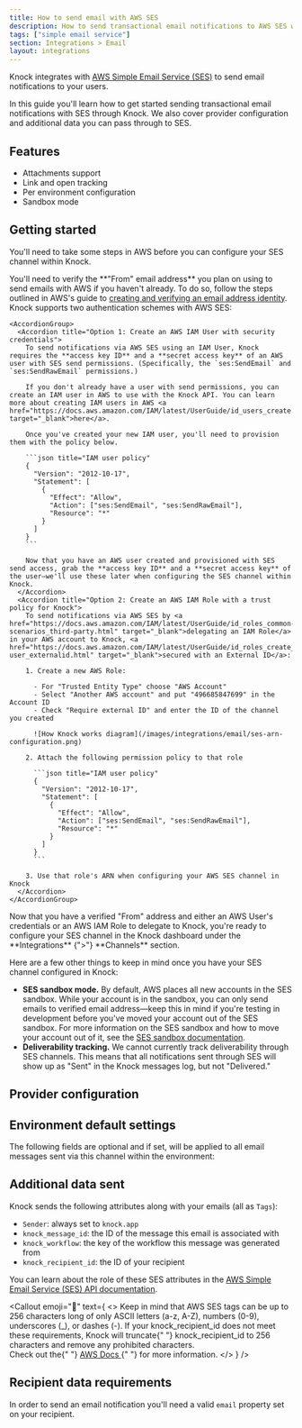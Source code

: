 ```yaml
---
title: How to send email with AWS SES
description: How to send transactional email notifications to AWS SES with Knock.
tags: ["simple email service"]
section: Integrations > Email
layout: integrations
---
```


Knock integrates with [AWS Simple Email Service (SES)](https://aws.amazon.com/ses/) to send email notifications to your users.

In this guide you'll learn how to get started sending transactional email notifications with SES through Knock. We also cover provider configuration and additional data you can pass through to SES.

## Features

- Attachments support
- Link and open tracking
- Per environment configuration
- Sandbox mode

## Getting started

You'll need to take some steps in AWS before you can configure your SES channel within Knock.

<Steps titleSize="h3">
  <Step title='Verify a "From" address within AWS SES'>
    You'll need to verify the **"From" email address** you plan on using to send emails with AWS if you haven't already. To do so, follow the steps outlined in AWS's guide to <a href="https://docs.aws.amazon.com/ses/latest/dg/creating-identities.html#verify-email-addresses-procedure" target="_blank">creating and verifying an email address identity</a>.
  </Step>
  <Step title="Choose an AWS Authentication Scheme">
    Knock supports two authentication schemes with AWS SES:
  
    <AccordionGroup>
      <Accordion title="Option 1: Create an AWS IAM User with security credentials">
        To send notifications via AWS SES using an IAM User, Knock requires the **access key ID** and a **secret access key** of an AWS user with SES send permissions. (Specifically, the `ses:SendEmail` and `ses:SendRawEmail` permissions.)

        If you don't already have a user with send permissions, you can create an IAM user in AWS to use with the Knock API. You can learn more about creating IAM users in AWS <a href="https://docs.aws.amazon.com/IAM/latest/UserGuide/id_users_create.html" target="_blank">here</a>.

        Once you've created your new IAM user, you'll need to provision them with the policy below.

        ```json title="IAM user policy"
        {
          "Version": "2012-10-17",
          "Statement": [
            {
              "Effect": "Allow",
              "Action": ["ses:SendEmail", "ses:SendRawEmail"],
              "Resource": "*"
            }
          ]
        }
        ```

        Now that you have an AWS user created and provisioned with SES send access, grab the **access key ID** and a **secret access key** of the user—we'll use these later when configuring the SES channel within Knock.
      </Accordion>
      <Accordion title="Option 2: Create an AWS IAM Role with a trust policy for Knock">
        To send notifications via AWS SES by <a href="https://docs.aws.amazon.com/IAM/latest/UserGuide/id_roles_common-scenarios_third-party.html" target="_blank">delegating an IAM Role</a> in your AWS account to Knock, <a href="https://docs.aws.amazon.com/IAM/latest/UserGuide/id_roles_create_for-user_externalid.html" target="_blank">secured with an External ID</a>:

        1. Create a new AWS Role:

          - For "Trusted Entity Type" choose "AWS Account"
          - Select "Another AWS account" and put "496685847699" in the Account ID
          - Check "Require external ID" and enter the ID of the channel you created

          ![How Knock works diagram](/images/integrations/email/ses-arn-configuration.png)

        2. Attach the following permission policy to that role

          ```json title="IAM user policy"
          {
            "Version": "2012-10-17",
            "Statement": [
              {
                "Effect": "Allow",
                "Action": ["ses:SendEmail", "ses:SendRawEmail"],
                "Resource": "*"
              }
            ]
          }
          ```

        3. Use that role's ARN when configuring your AWS SES channel in Knock
      </Accordion>
    </AccordionGroup>

  </Step>
  <Step title="Configuring SES in Knock">
    Now that you have a verified "From" address and either an AWS User's credentials or an AWS IAM Role to delegate to Knock, you're ready to configure your SES channel in the Knock dashboard under the **Integrations** {">"} **Channels** section.

  </Step>
</Steps>

Here are a few other things to keep in mind once you have your SES channel configured in Knock:

- **SES sandbox mode.** By default, AWS places all new accounts in the SES sandbox. While your account is in the sandbox, you can only send emails to verified email address—keep this in mind if you're testing in development before you've moved your account out of the SES sandbox. For more information on the SES sandbox and how to move your account out of it, see the [SES sandbox documentation](https://docs.aws.amazon.com/ses/latest/dg/request-production-access.html).
- **Deliverability tracking.** We cannot currently track deliverability through SES channels. This means that all notifications sent through SES will show up as "Sent" in the Knock messages log, but not "Delivered."

## Provider configuration

<Attributes>
  <Attribute
    name="Access key ID"
    type="string*"
    description="The access key ID from your AWS account"
  />
  <Attribute
    name="Secret access key"
    type="string*"
    description="The secret access key from your AWS account"
  />
  <Attribute
    name="AWS region"
    type="string*"
    description="The region your AWS account is in"
  />
  <Attribute
    name="Open tracking"
    type="boolean"
    description="Should the provider track opens on their service?"
  />
  <Attribute
    name="Link tracking"
    type="boolean"
    description="Should the provider track link clicks on their service?"
  />
  <Attribute
    name="From email address"
    type="string | liquid*"
    description="The sender email address (can use Liquid tags)"
  />
  <Attribute
    name="From name"
    type="string | liquid"
    description="The sender name (can use Liquid tags)"
  />
</Attributes>

## Environment default settings

The following fields are optional and if set, will be applied to all email messages sent via this channel within the environment:

<Attributes>
  <Attribute
    name="Reply-to address"
    type="string | liquid"
    description="The reply-to email address (can use Liquid tags)"
  />
  <Attribute
    name="CC address"
    type="string | liquid"
    description="The cc email address (can use Liquid tags)"
  />
  <Attribute
    name="BCC address"
    type="string | liquid"
    description="The bcc email address (can use Liquid tags)"
  />
  <Attribute
    name="JSON overrides"
    type="string | liquid"
    description="Provider API's paramater overrides"
  />
</Attributes>

## Additional data sent

Knock sends the following attributes along with your emails (all as `Tags`):

- `Sender`: always set to `knock.app`
- `knock_message_id`: the ID of the message this email is associated with
- `knock_workflow`: the key of the workflow this message was generated from
- `knock_recipient_id`: the ID of your recipient

You can learn about the role of these SES attributes in the [AWS Simple Email Service (SES) API documentation](https://docs.aws.amazon.com/ses/latest/dg/Welcome.html).

<Callout
  emoji="🔦"
  text={
    <>
      Keep in mind that AWS SES tags can be up to 256 characters long of only
      ASCII letters (a-z, A-Z), numbers (0-9), underscores (_), or dashes (-).
      If your <span className="font-bold">knock_recipient_id</span> does not
      meet these requirements, Knock will truncate{" "}
      <span className="font-bold">knock_recipient_id</span> to 256 characters
      and remove any prohibited characters.
      <br />
      Check out the{" "}
      <a
        href="https://docs.aws.amazon.com/ses/latest/APIReference/API_MessageTag.html"
        target="_blank"
      >
        AWS Docs
      </a>{" "}
      for more information.
    </>
  }
/>

## Recipient data requirements

In order to send an email notification you'll need a valid `email` property set on your recipient.
